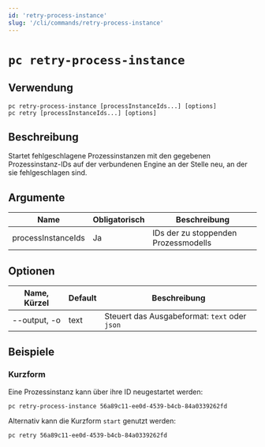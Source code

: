 ```yaml
---
id: 'retry-process-instance'
slug: '/cli/commands/retry-process-instance'
---
```


# `pc retry-process-instance`

## Verwendung

```shell
pc retry-process-instance [processInstanceIds...] [options]
pc retry [processInstanceIds...] [options]
```

## Beschreibung

Startet fehlgeschlagene Prozessinstanzen mit den gegebenen Prozessinstanz-IDs auf der verbundenen Engine an der Stelle neu, an der sie fehlgeschlagen sind.

## Argumente

| Name               | Obligatorisch | Beschreibung                         |
| ------------------ | ------------- | ------------------------------------ |
| processInstanceIds | Ja            | IDs der zu stoppenden Prozessmodells |

## Optionen

| Name, Kürzel             | Default | Beschreibung                                                                    |
| ------------------------ | ------- | ------------------------------------------------------------------------------- |
| --output, -o | text    | Steuert das Ausgabeformat: `text` oder `json` |

## Beispiele

### Kurzform

Eine Prozessinstanz kann über ihre ID neugestartet werden:

```shell
pc retry-process-instance 56a89c11-ee0d-4539-b4cb-84a0339262fd
```

Alternativ kann die Kurzform `start` genutzt werden:

```shell
pc retry 56a89c11-ee0d-4539-b4cb-84a0339262fd
```
